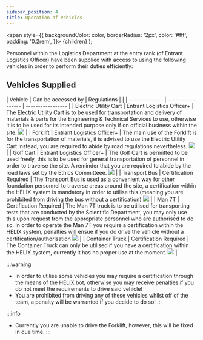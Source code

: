 ```yaml
---
sidebar_position: 4
title: Operation of Vehicles 
---
```


<span
style={{
      backgroundColor: color,
      borderRadius: '2px',
      color: '#fff',
      padding: '0.2rem',
    }}>
{children}
</span>
);

Personnel within the Logistics Department at the <Highlight color="#00C09A">entry rank (of Entrant Logistics Officer)</Highlight> 
have been supplied with access to using the following vehicles in order to perform their duties efficiently:


## Vehicles Supplied
| Vehicle       | Can be accessed by    | Regulations  |                                                                                                                                                                                                                                                                                                                                                                                                                                                                                                                                                                                                                                 |
| -------------- | ------------------ | ----------------- |
| Electric Utility Cart     | Entrant Logistics Officer+ | The Electric Utility Cart is to be used for transportation and delivery of materials & parts for the Engineering & Technical Services to use, otherwise it is to be used for its intended purpose only if on official business within the site.    ![](./images/utilitycart3.PNG) | 
| Forklift     | Entrant Logistics Officer+ | The main use of the Forklift is for the transportation of materials, it is advised to use the Electric Utility Cart instead, you are required to abide by road regulations nevertheless.    ![](./images/forklift.PNG) | 
| Golf Cart | Entrant Logistics Officer+ | The Golf Cart is permitted to be used freely, this is to be used for general transportation of personnel in order to traverse the site. A reminder that you are required to abide by the road laws set by the Ethics Committeee. ![](./images/golfcart.PNG) |
| Transport Bus     | Certification Required | The Transport Bus is used as a convenient way for other foundation personnel to traverse areas around the site, a certification within the HELIX system is mandatory in order to utilise this (meaning you are prohibited from driving the bus without a certification)  ![](./images/transportbus.PNG) | 
| Man 7T | Certification Required | The Man 7T truck is to be utilised for transporting tests that are conducted by the Scientific Department, you may only use this upon request from the appropriate personnel who are authorised to do so. In order to operate the Man 7T you require a certification within the HELIX system, penalties will ensue if you do drive the vehicle without a certification/authorisation ![](./images/man7t.PNG) |
| Container Truck | Certification Required | The Container Truck can only be utilised if you have a certification within the HELIX system, currently it has no proper use at the moment. ![](./images/containertruck.PNG) |

:::warning

- In order to utilise some vehicles you may require a certification through the means of the HELIX bot, otherwise you may receive penalties if you do not meet the requirements to drive said vehicle!
- You are prohibited from driving any of these vehicles whilst off of the team, a penalty will be warranted if you decide to do so!
:::

:::info
- Currently you are unable to drive the Forklift, however, this will be fixed in due time.
:::